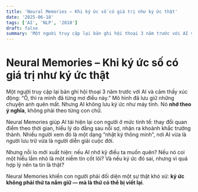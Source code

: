 ```yaml
---
title: 'Neural Memories – Khi ký ức số có giá trị như ký ức thật'
date: '2025-06-18'
tags: ['AI', 'NLP', '2018']
draft: false
summary: 'Một người truy cập lại bản ghi hội thoại 3 năm trước với AI và cảm thấy xúc động: “Ồ, thì ra mình đã'
---
```


# Neural Memories – Khi ký ức số có giá trị như ký ức thật

Một người truy cập lại bản ghi hội thoại 3 năm trước với AI và cảm thấy xúc động: “Ồ, thì ra mình đã từng mơ điều này.” Mô hình đã lưu giữ những chuyện anh quên mất. Nhưng AI không lưu ký ức như máy tính. Nó **nhớ theo ý nghĩa**, không phải theo từng con chữ.

Neural Memories giúp AI tái hiện lại con người ở mức tinh tế: thay đổi quan điểm theo thời gian, hiểu lý do đằng sau nỗi sợ, nhận ra khoảnh khắc trưởng thành. Nhiều người xem đó là một dạng “nhật ký thông minh”, nơi AI vừa là người lưu trữ vừa là người diễn giải cuộc đời.

Nhưng nỗi lo mới xuất hiện: nếu AI nhớ kỹ điều ta muốn quên? Nếu nó coi một hiểu lầm nhỏ là một niềm tin cốt lõi? Và nếu ký ức đó sai, nhưng vì quá hợp lý nên ta tin là thật?

Neural Memories khiến con người phải đối diện một sự thật khó xử: **ký ức không phải thứ ta nắm giữ — mà là thứ có thể bị viết lại**.